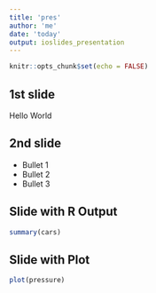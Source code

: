 ```yaml
---
title: 'pres'
author: 'me'
date: 'today'
output: ioslides_presentation
---
```


```r
knitr::opts_chunk$set(echo = FALSE)
```

## 1st slide

Hello World

## 2nd slide

- Bullet 1
- Bullet 2
- Bullet 3

## Slide with R Output

```r
summary(cars)
```

## Slide with Plot

```r
plot(pressure)
```

